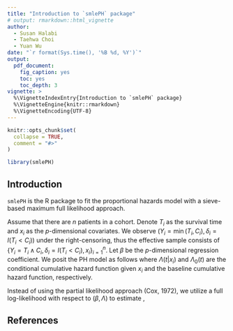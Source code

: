 ```yaml
---
title: "Introduction to `smlePH` package"
# output: rmarkdown::html_vignette
author: 
  - Susan Halabi
  - Taehwa Choi
  - Yuan Wu
date: "`r format(Sys.time(), '%B %d, %Y')`"
output:
  pdf_document:
    fig_caption: yes
    toc: yes
    toc_depth: 3
vignette: >
  %\VignetteIndexEntry{Introduction to `smlePH` package}
  %\VignetteEngine{knitr::rmarkdown}
  %\VignetteEncoding{UTF-8}
---
```

<script type="text/x-mathjax-config">
MathJax.Hub.Config({
  TeX: { equationNumbers: { autoNumber: "AMS" } }
});
</script>

```r
knitr::opts_chunk$set(
  collapse = TRUE,
  comment = "#>"
)
```

```r
library(smlePH)
```


## Introduction

`smlePH` is the R package to fit the proportional hazards model with a sieve-based maximum full likelihood approach.

Assume that there are $n$ patients in a cohort. Denote $T_i$ as the survival time and $x_i$ as the $p$-dimensional covariates. We observe $(Y_i = \min(T_i, C_i), \delta_i = I(T_i < C_i))$ under the right-censoring, thus the effective sample consists of $\{Y_i = T_i \wedge C_i, \delta_i = I(T_i < C_i), x_i\}_{i=1}^n$.
Let $\beta$ be the $p$-dimensional regression coefficient.
We posit the PH model as follows
\begin{equation}
\label{eq:phmod}
\Lambda(t|x_i) =  \Lambda_0(t) e^{\beta' x_i},~
i=1,\ldots,n.
\end{equation}
where $\Lambda(t|x_i)$ and $\Lambda_0(t)$ are the conditional cumulative hazard function given $x_i$ and the baseline cumulative hazard function, respectively.

Instead of using the partial likelihood approach (Cox, 1972), we utilize a full log-likelihood with respect to $(\beta,\Lambda)$ to estimate \eqref{eq:phmod},
\begin{equation}
\label{eq:fl}
\ell(\beta,\Lambda) = \sum_{i=1}^n \delta_i 
\{ \log \lambda_0(t_i) + \beta'x_i \} - \sum_{i=1}^n
\Lambda_0(t_i) e^{\beta'x_i}.
\end{equation}



## References
